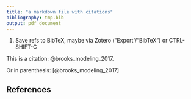 ```yaml
---
title: "a markdown file with citations"
bibliography: tmp.bib
output: pdf_document
---
```


1. Save refs to BibTeX, maybe via Zotero ("Export"/"BibTeX") or CTRL-SHIFT-C

This is a citation: @brooks_modeling_2017.

Or in parenthesis: [@brooks_modeling_2017]

## References

